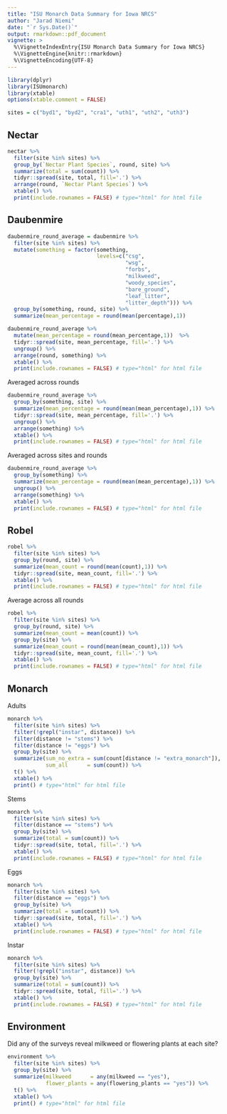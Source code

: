 ```yaml
---
title: "ISU Monarch Data Summary for Iowa NRCS"
author: "Jarad Niemi"
date: "`r Sys.Date()`"
output: rmarkdown::pdf_document
vignette: >
  %\VignetteIndexEntry{ISU Monarch Data Summary for Iowa NRCS}
  %\VignetteEngine{knitr::rmarkdown}
  %\VignetteEncoding{UTF-8}
---
```


```r
library(dplyr)
library(ISUmonarch)
library(xtable)
options(xtable.comment = FALSE)
```

```r
sites = c("byd1", "byd2", "cra1", "uth1", "uth2", "uth3")
```


## Nectar

```r
nectar %>%
  filter(site %in% sites) %>%
  group_by(`Nectar Plant Species`, round, site) %>%
  summarize(total = sum(count)) %>%
  tidyr::spread(site, total, fill='.') %>%
  arrange(round, `Nectar Plant Species`) %>% 
  xtable() %>%
  print(include.rownames = FALSE) # type="html" for html file
```

\newpage
## Daubenmire

```r
daubenmire_round_average = daubenmire %>%
  filter(site %in% sites) %>% 
  mutate(something = factor(something, 
                            levels=c("csg",
                                     "wsg",
                                     "forbs",
                                     "milkweed",
                                     "woody_species",
                                     "bare_ground",
                                     "leaf_litter",
                                     "litter_depth"))) %>%
  group_by(something, round, site) %>%
  summarize(mean_percentage = round(mean(percentage),1))  

daubenmire_round_average %>%
  mutate(mean_percentage = round(mean_percentage,1))  %>%
  tidyr::spread(site, mean_percentage, fill='.') %>%
  ungroup() %>% 
  arrange(round, something) %>% 
  xtable() %>%
  print(include.rownames = FALSE) # type="html" for html file
```

Averaged across rounds

```r
daubenmire_round_average %>% 
  group_by(something, site) %>%
  summarize(mean_percentage = round(mean(mean_percentage),1)) %>% 
  tidyr::spread(site, mean_percentage, fill='.') %>%
  ungroup() %>% 
  arrange(something) %>% 
  xtable() %>%
  print(include.rownames = FALSE) # type="html" for html file
```

\newpage

Averaged across sites and rounds

```r
daubenmire_round_average %>% 
  group_by(something) %>%
  summarize(mean_percentage = round(mean(mean_percentage),1)) %>% 
  ungroup() %>% 
  arrange(something) %>% 
  xtable() %>%
  print(include.rownames = FALSE) # type="html" for html file
```


\newpage

## Robel

```r
robel %>%
  filter(site %in% sites) %>%
  group_by(round, site) %>%
  summarize(mean_count = round(mean(count),1)) %>%
  tidyr::spread(site, mean_count, fill='.') %>%
  xtable() %>%
  print(include.rownames = FALSE) # type="html" for html file
```

Average across all rounds

```r
robel %>%
  filter(site %in% sites) %>%
  group_by(round, site) %>%
  summarize(mean_count = mean(count)) %>%
  group_by(site) %>%
  summarize(mean_count = round(mean(mean_count),1)) %>%
  tidyr::spread(site, mean_count, fill='.') %>%
  xtable() %>%
  print(include.rownames = FALSE) # type="html" for html file
```

\newpage

## Monarch

Adults

```r
monarch %>%
  filter(site %in% sites) %>%
  filter(!grepl("instar", distance)) %>%
  filter(distance != "stems") %>%
  filter(distance != "eggs") %>%
  group_by(site) %>%
  summarize(sum_no_extra = sum(count[distance != "extra_monarch"]),
            sum_all      = sum(count)) %>%
  t() %>%
  xtable() %>%
  print() # type="html" for html file
```

Stems

```r
monarch %>%
  filter(site %in% sites) %>%
  filter(distance == "stems") %>%
  group_by(site) %>%
  summarize(total = sum(count)) %>%
  tidyr::spread(site, total, fill='.') %>%
  xtable() %>%
  print(include.rownames = FALSE) # type="html" for html file
```

Eggs

```r
monarch %>%
  filter(site %in% sites) %>%
  filter(distance == "eggs") %>%
  group_by(site) %>%
  summarize(total = sum(count)) %>%
  tidyr::spread(site, total, fill='.') %>%
  xtable() %>%
  print(include.rownames = FALSE) # type="html" for html file
```

Instar

```r
monarch %>%
  filter(site %in% sites) %>%
  filter(!grepl("instar", distance)) %>%
  group_by(site) %>%
  summarize(total = sum(count)) %>%
  tidyr::spread(site, total, fill='.') %>%
  xtable() %>%
  print(include.rownames = FALSE) # type="html" for html file
```


\newpage
## Environment

Did any of the surveys reveal milkweed or flowering plants at each site?

```r
environment %>%
  filter(site %in% sites) %>%
  group_by(site) %>%
  summarize(milkweed      = any(milkweed == "yes"),
            flower_plants = any(flowering_plants == "yes")) %>%
  t() %>% 
  xtable() %>%
  print() # type="html" for html file
```


